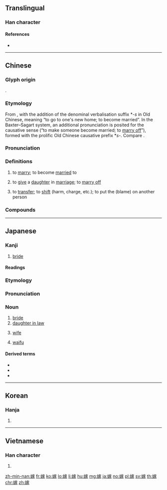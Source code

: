 {{character info/new}}
==Translingual==

===Han character===
{{Han char|rn=38|rad=女|as=10|sn=13|four=43432|canj=VJMO|ids=⿰女家}}

====References====
* {{Han ref|kx=0268.330|dkj=06602|dj=0536.070|hdz=21073.110|uh=5AC1|ud=23233|bh=B6F9|bd=46841}}

----

==Chinese==
{{zh-forms}}

===Glyph origin===
{{Han etym}}
{{Han compound|女|家|ls=psc|c1=s|c2=p}}.

===Etymology===
From {{och-l|家|home, house}}, with the addition of the denominal verbalisation suffix *''-s'' in Old Chinese, meaning “to go to one's new home; to become married”. In the Baxter–Sagart system, an additional pronunciation is posited for the causative sense (“to make someone become married; to [[marry off]]”), formed with the prolific Old Chinese causative prefix *''s-''. Compare {{zh-l|*娶}}.

===Pronunciation===
{{zh-pron
|m=jià
|c=gaa3
|h=pfs=ka
|md=gá
|mn=qz,tw,xm:kà/qz,tw,xm:kè/zz:kèe
|w=2ka
|mc=y
|oc=y
|cat=v
}}

===Definitions===
{{zh-hanzi}}

# {{lb|zh|of a woman}} to [[marry]]; to become [[married]] to
#: {{zh-x|嫁 不 出去|unable to get married (to anyone); to be [[left on the shelf]]}}
#: {{zh-x|她 去年 嫁 給 了 大學 同學。|She '''married''' her university classmate last year.}}
# to [[give]] a [[daughter]] in [[marriage]]; to [[marry off]]
#: {{zh-x|嫁 女兒|to give a daughter in marriage; to try to marry off a daughter}}
# {{lb|zh|figurative}} to [[transfer]]; to [[shift]] (harm, charge, etc.); to put the (blame) on another person
#: {{zh-x|嫁禍於人|to '''shift''' the blame on others}}

===Compounds===
{{zh-der|下嫁|再嫁|出嫁|前婚後嫁|女大須嫁|女嫁男婚|女長須嫁|婚嫁|嫁人|嫁奩|嫁妝|嫁娶|嫁接|嫁狗隨狗|嫁禍|嫁禍於人|嫁資|嫁雞逐雞|嫁雞隨雞|後嫁|從嫁|所嫁非人|抱嫁|招嫁|改嫁|新嫁娘|為人作嫁|男婚女嫁|發嫁|盲婚啞嫁|租稅轉嫁|聘嫁|許嫁|論及婚嫁|賠嫁|贈嫁|轉嫁|逃嫁|過嫁妝|鍾馗嫁妹|陪嫁|雲英未嫁}}

----

==Japanese==

===Kanji===
{{ja-kanji|grade=c|rs=女10}}

# [[bride]]

====Readings====
{{ja-readings
|goon=[[け]] (ke)
|kanon=[[か]] (ka)
|kun=[[とつぐ]] (totsugu), [[よめ]] (yome)
}}

===Etymology===
{{ja-kanjitab|yomi=k|よめ}}
{{wikipedia|lang=ja}}
{{wikipedia|lang=ja|俺の嫁}}

===Pronunciation===
{{ja-pron|よめ}}

===Noun===
{{ja-noun|よめ}}

# [[bride]]
# [[daughter in law]]
# {{lb|ja|Kansai}} [[wife]]
# {{lb|ja|internet slang}} [[waifu]]

====Derived terms====
{{der-top}}
* {{ja-r|花嫁|はなよめ}}
* {{ja-r|俺の嫁|おれ の よめ}}
* {{ja-r|俺嫁|おれよめ}}
{{der-bottom}}

----

==Korean==

===Hanja===
{{ko-hanja|hangeul=[[가]]|rv=ga|mr=ka}}

# {{defn|lang=ko|sort=女10}}

----

==Vietnamese==

===Han character===
{{vi-hantu|[[giá]], [[gả]], [[gá]]|rs=女10}}

# {{defn|lang=vi|sort=女10}}

[[zh-min-nan:嫁]]
[[fr:嫁]]
[[ko:嫁]]
[[lo:嫁]]
[[li:嫁]]
[[hu:嫁]]
[[mg:嫁]]
[[ja:嫁]]
[[no:嫁]]
[[pl:嫁]]
[[sv:嫁]]
[[th:嫁]]
[[chr:嫁]]
[[zh:嫁]]